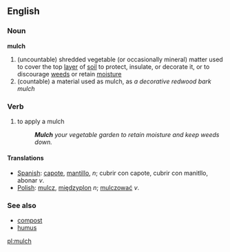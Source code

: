 {{wikipedia}}
==English==

===Noun===
'''mulch'''
# (uncountable) shredded vegetable (or occasionally mineral) matter used to cover the top [[layer]] of [[soil]] to protect, insulate, or decorate it, or to discourage [[weed]]s or retain [[moisture]]
# (countable) a material used as mulch, as ''a decorative redwood bark mulch''

===Verb===
{{en-infl-irreg|mulch|mulches|mulching|mulched|mulched}}
# to apply a mulch
#:'''''Mulch''' your vegetable garden to retain moisture and keep weeds down.''

====Translations====
*[[Spanish]]: [[capote]], [[mantillo]], ''n''; cubrir con capote, cubrir con manitllo, abonar ''v''.
*[[Polish]]: [[mulcz]], [[międzyplon]] ''n''; [[mulczować]] ''v''.

===See also===
*[[compost]]
*[[humus]]

[[pl:mulch]]